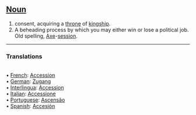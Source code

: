 ==[[Noun]]==

#consent, acquiring a [[throne]] of [[kingship]].
#A beheading process by which you may either win or lose a political job.  Old spelling, [[Axe]]-[[session]].


<HR> <P> <H3>Translations</H3>
<BR>• [[French]]: [[Accession]]
<BR>• [[German]]: [[Zugang]]
<BR>• [[Interlingua]]: [[Accession]]
<BR>• [[Italian]]: [[Accessione]]
<BR>• [[Portuguese]]: [[Ascensão]]
<BR>• [[Spanish]]: [[Accesión]]
<BR>